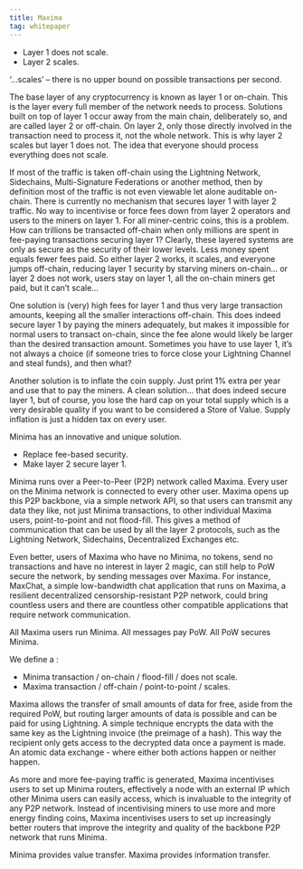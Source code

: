 ```yaml
---
title: Maxima
tag: whitepaper
---
```


- Layer 1 does not scale.
- Layer 2 scales.
 
‘...scales’ –  there is no upper bound on possible transactions per second.
 
The base layer of any cryptocurrency is known as layer 1 or on-chain. This is the layer every full member of the network needs to process. Solutions built on top of layer 1 occur away from the main chain, deliberately so, and are called layer 2 or off-chain. On layer 2, only those directly involved in the transaction need to process it, not the whole network. This is why layer 2 scales but layer 1 does not. The idea that everyone should process everything does not scale.

If most of the traffic is taken off-chain using the Lightning Network, Sidechains,  Multi-Signature Federations or another method, then by definition most of the traffic is not even viewable let alone auditable on-chain. There is currently no mechanism that secures layer 1 with layer 2 traffic. No way to incentivise or force fees down from layer 2 operators and users to the miners on layer 1. For all miner-centric coins, this is a problem. How can trillions be transacted off-chain when only millions are spent in fee-paying transactions securing layer 1? Clearly, these layered systems are only as secure as the security of their lower levels. Less money spent equals fewer fees paid. So either layer 2 works, it scales, and everyone jumps off-chain, reducing layer 1 security by starving miners on-chain... or layer 2 does not work, users stay on layer 1, all the on-chain miners get paid, but it can’t scale... 

One solution is (very) high fees for layer 1 and thus very large transaction amounts, keeping all the smaller interactions off-chain. This does indeed secure layer 1 by paying the miners adequately, but makes it impossible for normal users to transact on-chain, since the fee alone would likely be larger than the desired transaction amount. Sometimes you have to use layer 1, it’s not always a choice (if someone tries to force close your Lightning Channel and steal funds), and then what?

Another solution is to inflate the coin supply. Just print 1% extra per year and use that to pay the miners. A clean solution... that does indeed secure layer 1, but of course, you lose the hard cap on your total supply which is a very desirable quality if you want to be considered a Store of Value. Supply inflation is just a hidden tax on every user.


Minima has an innovative and unique solution.

- Replace fee-based security. 
- Make layer 2 secure layer 1.

Minima runs over a Peer-to-Peer (P2P) network called Maxima. Every user on the Minima network is connected to every other user. Maxima opens up this P2P backbone, via a simple network API, so that users can transmit any data they like, not just Minima transactions, to other individual Maxima users, point-to-point and not flood-fill. This gives a method of communication that can be used by all the layer 2 protocols, such as the Lightning Network, Sidechains, Decentralized Exchanges etc.

Even better, users of Maxima who have no Minima, no tokens, send no transactions and have no interest in layer 2 magic, can still help to PoW secure the network, by sending messages over Maxima. For instance, MaxChat, a simple low-bandwidth chat application that runs on Maxima, a resilient decentralized censorship-resistant P2P network, could bring countless users and there are countless other compatible applications that require network communication.
 
All Maxima users run Minima. All messages pay PoW. All PoW secures Minima.
 
We define a :
 
- Minima transaction /  on-chain  / flood-fill / does not scale.
- Maxima transaction / off-chain / point-to-point / scales.
        	
Maxima allows the transfer of small amounts of data for free, aside from the required PoW, but routing larger amounts of data is possible and can be paid for using Lightning. A simple technique encrypts the data with the same key as the Lightning invoice (the preimage of a hash). This way the recipient only gets access to the decrypted data once a payment is made. An atomic data exchange - where either both actions happen or neither happen. 

As more and more fee-paying traffic is generated, Maxima incentivises users to set up Minima routers, effectively a node with an external IP which other Minima users can easily access, which is invaluable to the integrity of any P2P network. Instead of incentivising miners to use more and more energy finding coins, Maxima incentivises users to set up increasingly better routers that improve the integrity and quality of the backbone P2P network that runs Minima. 

Minima provides value transfer. Maxima provides information transfer.
